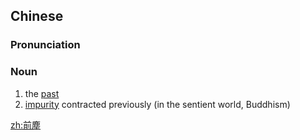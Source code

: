 {{also|前尘}}
==Chinese==
{{zh-forms|s=前尘}}

===Pronunciation===
{{zh-pron
|m=qiánchén
|c=cin4 can4
|cat=n
}}

===Noun===
{{zh-noun}}

# the [[past]]
# [[impurity]] contracted previously (in the sentient world, Buddhism)

{{zh-cat|Buddhism}}

[[zh:前塵]]